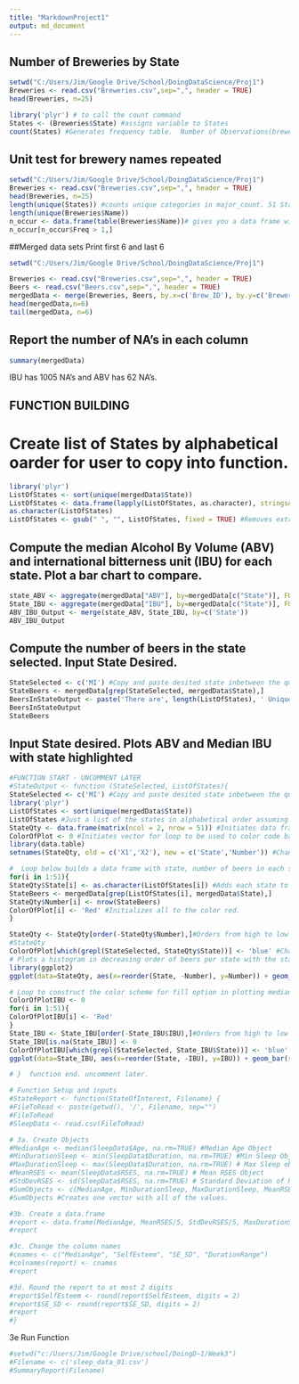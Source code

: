 ```yaml
---
title: "MarkdownProject1"
output: md_document
---
```


## Number of Breweries by State
```r
setwd("C:/Users/Jim/Google Drive/School/DoingDataScience/Proj1")
Breweries <- read.csv("Breweries.csv",sep=",", header = TRUE)
head(Breweries, n=25)

library('plyr') # to call the count command
States <- (Breweries$State) #assigns variable to States
count(States) #Generates frequency table.  Number of Observations(breweries)/State
```

## Unit test for brewery names repeated
```r
setwd("C:/Users/Jim/Google Drive/School/DoingDataScience/Proj1")
Breweries <- read.csv("Breweries.csv",sep=",", header = TRUE)
head(Breweries, n=25)
length(unique(States)) #counts unique categories in major_count. 51 States represented
length(unique(Breweries$Name))
n_occur <- data.frame(table(Breweries$Name))# gives you a data frame with a list of ids and the number of times they occurred.
n_occur[n_occur$Freq > 1,]
```

##Merged data sets Print first 6 and last 6
```r
setwd("C:/Users/Jim/Google Drive/School/DoingDataScience/Proj1")

Breweries <- read.csv("Breweries.csv",sep=",", header = TRUE)
Beers <- read.csv("Beers.csv",sep=",", header = TRUE)
mergedData <- merge(Breweries, Beers, by.x=c('Brew_ID'), by.y=c('Brewery_id'))
head(mergedData,n=6)
tail(mergedData, n=6)
```

## Report the number of NA's in each column
```r
summary(mergedData)
```
IBU has 1005 NA's and ABV has 62 NA's.




## FUNCTION BUILDING

# Create list of States by alphabetical oarder for user to copy into function.
```r
library('plyr')
ListOfStates <- sort(unique(mergedData$State))
ListOfStates <- data.frame(lapply(ListOfStates, as.character), stringsAsFactors=FALSE)
as.character(ListOfStates)
ListOfStates <- gsub(" ", "", ListOfStates, fixed = TRUE) #Removes extra spaces that area not needed.
```
## Compute the median Alcohol By Volume (ABV) and international bitterness unit (IBU) for each state.  Plot a bar chart to compare.
```r
state_ABV <- aggregate(mergedData["ABV"], by=mergedData[c("State")], FUN=median, na.rm=TRUE)
State_IBU <- aggregate(mergedData["IBU"], by=mergedData[c("State")], FUN=median, na.rm=TRUE)
ABV_IBU_Output <- merge(state_ABV, State_IBU, by=c('State'))
ABV_IBU_Output
```
## Compute the number of beers in the state selected. Input State Desired.
```r
StateSelected <- c('MI') #Copy and paste desited state inbetween the quotes here from list of States by alphabetical order.
StateBeers <- mergedData[grep(StateSelected, mergedData$State),]
BeersInStateOutput <- paste('There are', length(ListOfStates), ' Unique states in this data set and', nrow(StateBeers), 'unique beers in the state of', StateSelected)
BeersInStateOutput
StateBeers
```

## Input State desired.  Plots ABV and Median IBU with state highlighted
```r
#FUNCTION START - UNCOMMENT LATER
#StateOutput <- function (StateSelected, ListOfStates){
StateSelected <- c('MI') #Copy and paste desited state inbetween the quotes here from list of States by alphabetical order.
library('plyr')
ListOfStates <- sort(unique(mergedData$State))
ListOfStates #Just a list of the states in alphabetical order assuming it may be needed by the application user.
StateQty <- data.frame(matrix(ncol = 2, nrow = 51)) #Initiates data frame for loop
ColorOfPlot <- 0 #Initiates vector for loop to be used to color code bar chart.
library(data.table)
setnames(StateQty, old = c('X1','X2'), new = c('State','Number')) #Changes the names of columns.

#  Loop below builds a data frame with state, number of beers in each state, and color scheme for bar chart
for(i in 1:51){
StateQty$State[i] <- as.character(ListOfStates[i]) #Adds each state to the vector
StateBeers <- mergedData[grep(ListOfStates[i], mergedData$State),]
StateQty$Number[i] <- nrow(StateBeers)
ColorOfPlot[i] <- 'Red' #Initializes all to the color red.
}

StateQty <- StateQty[order(-StateQty$Number),]#Orders from high to low based on number in brewery
#StateQty
ColorOfPlot[which(grepl(StateSelected, StateQty$State))] <- 'blue' #Changes the color of the state of interest to stand out in plotting.  Feeds into fill command in plot that follows.
# Plots a histogram in decreasing order of beers per state with the state of interest highlighted
library(ggplot2)
ggplot(data=StateQty, aes(x=reorder(State, -Number), y=Number)) + geom_bar(stat = "identity", fill=ColorOfPlot) +  theme(axis.text.x=element_text(angle=90,vjust=0.5)) + xlab("State") + ylab("Number of Beers") + ggtitle("Number of Different Beers by State")

# Loop to construct the color scheme for fill option in plotting median IBU by state
ColorOfPlotIBU <- 0
for(i in 1:51){
ColorOfPlotIBU[i] <- 'Red'
}
State_IBU <- State_IBU[order(-State_IBU$IBU),]#Orders from high to low based on IBU
State_IBU[is.na(State_IBU)] <- 0
ColorOfPlotIBU[which(grepl(StateSelected, State_IBU$State))] <- 'blue' 
ggplot(data=State_IBU, aes(x=reorder(State, -IBU), y=IBU)) + geom_bar(stat = "identity", fill=ColorOfPlotIBU) +  theme(axis.text.x=element_text(angle=90,vjust=0.5)) + xlab("State") + ylab("IBU") + ggtitle("IBU Median by State") + labs(caption = "(*SD did not have any reported IBU values)")

# }  function end. uncomment later.
```



```r
# Function Setup and inputs
#StateReport <- function(StateOfInterest, Filename) {
#FileToRead <- paste(getwd(), '/', Filename, sep="")
#FileToRead
#SleepData <- read.csv(FileToRead)

# 3a. Create Objects
#MedianAge <- median(SleepData$Age, na.rm=TRUE) #Median Age Object
#MinDurationSleep <- min(SleepData$Duration, na.rm=TRUE) #Min Sleep Object
#MaxDurationSleep <- max(SleepData$Duration, na.rm=TRUE) # Max Sleep object
#MeanRSES <- mean(SleepData$RSES, na.rm=TRUE) # Mean RSES Object
#StdDevRSES <- sd(SleepData$RSES, na.rm=TRUE) # Standard Deviation of RSES Object
#SumObjects <- c(MedianAge, MinDurationSleep, MaxDurationSleep, MeanRSES, StdDevRSES)
#SumObjects #Creates one vector with all of the values.

#3b. Create a data.frame
#report <- data.frame(MedianAge, MeanRSES/5, StdDevRSES/5, MaxDurationSleep - MinDurationSleep) # creates data frame with the requested data for question 3b.
#report

#3c. Change the column names
#cnames <- c("MedianAge", "SelfEsteem", "SE_SD", "DurationRange")
#colnames(report) <- cnames
#report

#3d. Round the report to at most 2 digits
#report$SelfEsteem <- round(report$SelfEsteem, digits = 2)
#report$SE_SD <- round(report$SE_SD, digits = 2)
#report
#}
```

3e Run Function

```r
#setwd("c:/Users/Jim/Google Drive/school/DoingD~1/Week3")
#Filename <- c('sleep_data_01.csv')
#SummaryReport(Filename)
```


